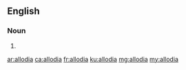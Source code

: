 ==English==

===Noun===
{{head|en|plural}}

# {{plural of|allodium|lang=en}}

[[ar:allodia]]
[[ca:allodia]]
[[fr:allodia]]
[[ku:allodia]]
[[mg:allodia]]
[[my:allodia]]